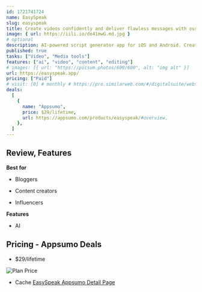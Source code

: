 ```yaml
---
id: 1721741724
name: EasySpeak
slug: easyspeak
title: Create videos confidently and deliver flawless messages with our app—never forget your lines
image: { url: https://iili.io/do41mwG.md.jpg }
# optional
description: AI-powered script generator app for iOS and Android. Create and share polished videos with tailored scripts
published: true
tasks: ["Video", "Media tools"]
features: ["ai", "video", "content", "editing"]
# images: [{ url: "https://picsum.photos/600/600", alt: "img alt" }]
url: https://easyspeak.app/
pricing: ["Paid"]
# visit: [0] # monthly # https://pro.similarweb.com/#/digitalsuite/websiteanalysis/home
deals:
  [
    {
      name: "Appsumo",
      price: $29/lifetime,
      url: https://appsumo.com/products/easyspeak/#overview,
    },
  ]
---
```


## Review, Features

**Best for**

- Bloggers

- Content creators

- Influencers

**Features**

- AI

## Pricing - Appsumo Deals

- $29/lifetime

<Img src="https://iili.io/dobqdOv.png" alt="Plan Price" />

- Cache [EasySpeak Appsumo Detail Page](https://iili.io/dobq5sS.png)

